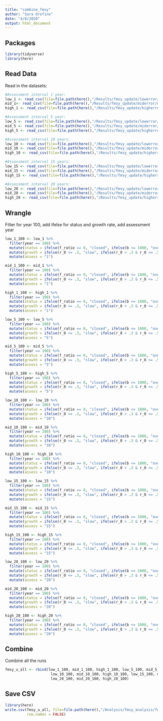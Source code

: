 ```yaml
---
title: "combine_fmsy"
author: "Sara Orofino"
date: "4/8/2020"
output: html_document
---
```


## Packages
```r
library(tidyverse)
library(here)
```


## Read Data

Read in the datasets:  
```r
#Assessment interval 1 year:
low_1 <- read_csv(file=file.path(here(),"/Results/fmsy_update/lowerror/lowerr_u_1.csv"))
mid_1<- read_csv(file=file.path(here(),"/Results/fmsy_update/miderror/miderr_u_1.csv"))
high_1 <- read_csv(file=file.path(here(),"/Results/fmsy_update/higherror/higherr_u_1.csv"))

#Assessment interval 5 year:
low_5 <- read_csv(file=file.path(here(),"/Results/fmsy_update/lowerror/lowerr_u_5.csv"))
mid_5 <- read_csv(file=file.path(here(),"/Results/fmsy_update/miderror/miderr_u_5.csv"))
high_5 <- read_csv(file=file.path(here(),"/Results/fmsy_update/higherror/higherr_u_5.csv"))

#Assessment interval 10 years:
low_10 <- read_csv(file=file.path(here(),"/Results/fmsy_update/lowerror/lowerr_u_10.csv"))
mid_10 <- read_csv(file=file.path(here(),"/Results/fmsy_update/miderror/miderr_u_10.csv"))
high_10 <- read_csv(file=file.path(here(),"/Results/fmsy_update/higherror/higherr_u_10.csv"))

#Assessment interval 15 years:
low_15 <- read_csv(file=file.path(here(),"/Results/fmsy_update/lowerror/lowerr_u_15.csv"))
mid_15 <- read_csv(file=file.path(here(),"/Results/fmsy_update/miderror/miderr_u_15.csv"))
high_15 <- read_csv(file=file.path(here(),"/Results/fmsy_update/higherror/higherr_u_15.csv"))

#Assessment interval 20 years:
low_20 <- read_csv(file=file.path(here(),"/Results/fmsy_update/lowerror/lowerr_u_20.csv"))
mid_20 <- read_csv(file=file.path(here(),"/Results/fmsy_update/miderror/miderr_u_20.csv"))
high_20 <- read_csv(file=file.path(here(),"/Results/fmsy_update/higherror/higherr_u_20.csv"))

```

## Wrangle
Filter for year 100, add ifelse for status and growth rate, add assessment year    
```r
low_1_100 <- low_1 %>% 
  filter(year == 100) %>% 
  mutate(status = ifelse(f_ratio == 0, "closed", ifelse(b <= 1000, "over", "good"))) %>% 
  mutate(growth = ifelse(r_0 <= .3, "slow", ifelse(r_0 > .3 & r_0 <= .5, "medium", "fast"))) %>% 
  mutate(assess = "1")

mid_1_100 <- mid_1 %>% 
  filter(year == 100) %>% 
  mutate(status = ifelse(f_ratio == 0, "closed", ifelse(b <= 1000, "over", "good"))) %>% 
  mutate(growth = ifelse(r_0 <= .3, "slow", ifelse(r_0 > .3 & r_0 <= .5, "medium", "fast"))) %>% 
  mutate(assess = "1")

high_1_100 <- high_1 %>% 
  filter(year == 100) %>% 
  mutate(status = ifelse(f_ratio == 0, "closed", ifelse(b <= 1000, "over", "good"))) %>% 
  mutate(growth = ifelse(r_0 <= .3, "slow", ifelse(r_0 > .3 & r_0 <= .5, "medium", "fast"))) %>% 
  mutate(assess = "1")

low_5_100 <- low_5 %>% 
  filter(year == 100) %>% 
  mutate(status = ifelse(f_ratio == 0, "closed", ifelse(b <= 1000, "over", "good"))) %>% 
  mutate(growth = ifelse(r_0 <= .3, "slow", ifelse(r_0 > .3 & r_0 <= .5, "medium", "fast"))) %>% 
  mutate(assess = "5")

mid_5_100 <- mid_5 %>% 
  filter(year == 100) %>% 
  mutate(status = ifelse(f_ratio == 0, "closed", ifelse(b <= 1000, "over", "good"))) %>% 
  mutate(growth = ifelse(r_0 <= .3, "slow", ifelse(r_0 > .3 & r_0 <= .5, "medium", "fast"))) %>% 
  mutate(assess = "5")

high_5_100 <- high_5 %>% 
  filter(year == 100) %>% 
  mutate(status = ifelse(f_ratio == 0, "closed", ifelse(b <= 1000, "over", "good"))) %>% 
  mutate(growth = ifelse(r_0 <= .3, "slow", ifelse(r_0 > .3 & r_0 <= .5, "medium", "fast"))) %>% 
  mutate(assess = "5")

low_10_100 <- low_10 %>% 
  filter(year == 100) %>% 
  mutate(status = ifelse(f_ratio == 0, "closed", ifelse(b <= 1000, "over", "good"))) %>% 
  mutate(growth = ifelse(r_0 <= .3, "slow", ifelse(r_0 > .3 & r_0 <= .5, "medium", "fast"))) %>% 
  mutate(assess = "10")

mid_10_100 <- mid_10 %>% 
  filter(year == 100) %>% 
  mutate(status = ifelse(f_ratio == 0, "closed", ifelse(b <= 1000, "over", "good"))) %>% 
  mutate(growth = ifelse(r_0 <= .3, "slow", ifelse(r_0 > .3 & r_0 <= .5, "medium", "fast"))) %>% 
  mutate(assess = "10")

high_10_100 <- high_10 %>% 
  filter(year == 100) %>% 
  mutate(status = ifelse(f_ratio == 0, "closed", ifelse(b <= 1000, "over", "good"))) %>% 
  mutate(growth = ifelse(r_0 <= .3, "slow", ifelse(r_0 > .3 & r_0 <= .5, "medium", "fast"))) %>% 
  mutate(assess = "10")

low_15_100 <- low_15 %>% 
  filter(year == 100) %>% 
  mutate(status = ifelse(f_ratio == 0, "closed", ifelse(b <= 1000, "over", "good"))) %>% 
  mutate(growth = ifelse(r_0 <= .3, "slow", ifelse(r_0 > .3 & r_0 <= .5, "medium", "fast"))) %>% 
  mutate(assess = "15")

mid_15_100 <- mid_15 %>% 
  filter(year == 100) %>% 
  mutate(status = ifelse(f_ratio == 0, "closed", ifelse(b <= 1000, "over", "good"))) %>% 
  mutate(growth = ifelse(r_0 <= .3, "slow", ifelse(r_0 > .3 & r_0 <= .5, "medium", "fast"))) %>% 
  mutate(assess = "15")

high_15_100 <- high_15 %>% 
  filter(year == 100) %>% 
  mutate(status = ifelse(f_ratio == 0, "closed", ifelse(b <= 1000, "over", "good"))) %>% 
  mutate(growth = ifelse(r_0 <= .3, "slow", ifelse(r_0 > .3 & r_0 <= .5, "medium", "fast"))) %>% 
  mutate(assess = "15")

low_20_100 <- low_20 %>% 
  filter(year == 100) %>% 
  mutate(status = ifelse(f_ratio == 0, "closed", ifelse(b <= 1000, "over", "good"))) %>% 
  mutate(growth = ifelse(r_0 <= .3, "slow", ifelse(r_0 > .3 & r_0 <= .5, "medium", "fast"))) %>% 
  mutate(assess = "20")

mid_20_100 <- mid_20 %>% 
  filter(year == 100) %>% 
  mutate(status = ifelse(f_ratio == 0, "closed", ifelse(b <= 1000, "over", "good"))) %>% 
  mutate(growth = ifelse(r_0 <= .3, "slow", ifelse(r_0 > .3 & r_0 <= .5, "medium", "fast"))) %>% 
  mutate(assess = "20")

high_20_100 <- high_20 %>% 
  filter(year == 100) %>% 
  mutate(status = ifelse(f_ratio == 0, "closed", ifelse(b <= 1000, "over", "good"))) %>% 
  mutate(growth = ifelse(r_0 <= .3, "slow", ifelse(r_0 > .3 & r_0 <= .5, "medium", "fast"))) %>% 
  mutate(assess = "20")
```

## Combine
Combine all the runs  
```r
fmsy_u_all <- rbind(low_1_100, mid_1_100, high_1_100, low_5_100, mid_5_100, high_5_100,
                     low_10_100, mid_10_100, high_10_100, low_15_100, mid_15_100, high_15_100,
                     low_20_100, mid_20_100, high_20_100)
```

## Save CSV
```r
library(here)
write.csv(fmsy_u_all, file=file.path(here(),"/Analysis/fmsy_analysis/fmsy_u_all_c.csv"),
          row.names = FALSE)
```

